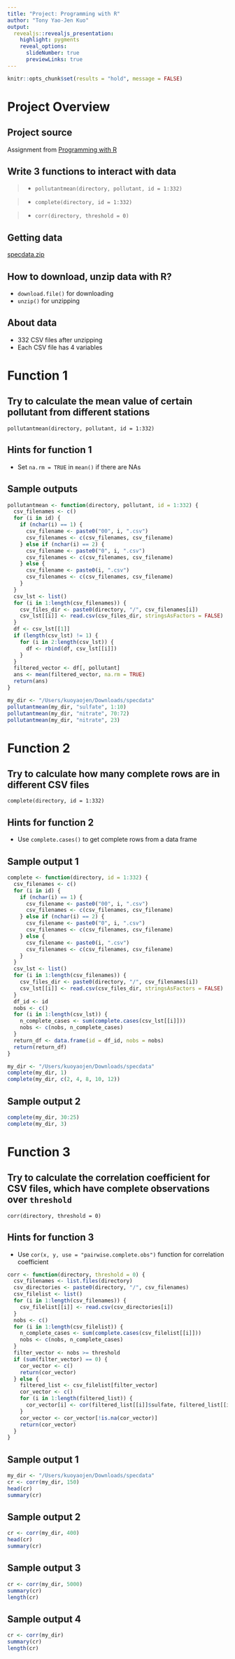 ```yaml
---
title: "Project: Programming with R"
author: "Tony Yao-Jen Kuo"
output:
  revealjs::revealjs_presentation:
    highlight: pygments
    reveal_options:
      slideNumber: true
      previewLinks: true
---
```


```r
knitr::opts_chunk$set(results = "hold", message = FALSE)
```

# Project Overview

## Project source

Assignment from [Programming with R](https://www.coursera.org/learn/r-programming)

## Write 3 functions to interact with data

>- `pollutantmean(directory, pollutant, id = 1:332)`

>- `complete(directory, id = 1:332)`

>- `corr(directory, threshold = 0)`

## Getting data

[specdata.zip](https://storage.googleapis.com/jhu_coursera_data/specdata.zip)

## How to download, unzip data with R?

- `download.file()` for downloading
- `unzip()` for unzipping

## About data

- 332 CSV files after unzipping
- Each CSV file has 4 variables

# Function 1

## Try to calculate the mean value of certain pollutant from different stations

`pollutantmean(directory, pollutant, id = 1:332)`

## Hints for function 1

- Set `na.rm = TRUE` in `mean()` if there are NAs

## Sample outputs

```r
pollutantmean <- function(directory, pollutant, id = 1:332) {
  csv_filenames <- c()
  for (i in id) {
    if (nchar(i) == 1) {
      csv_filename <- paste0("00", i, ".csv")
      csv_filenames <- c(csv_filenames, csv_filename)
    } else if (nchar(i) == 2) {
      csv_filename <- paste0("0", i, ".csv")
      csv_filenames <- c(csv_filenames, csv_filename)
    } else {
      csv_filename <- paste0(i, ".csv")
      csv_filenames <- c(csv_filenames, csv_filename)
    }
  }
  csv_lst <- list()
  for (i in 1:length(csv_filenames)) {
    csv_files_dir <- paste0(directory, "/", csv_filenames[i])
    csv_lst[[i]] <- read.csv(csv_files_dir, stringsAsFactors = FALSE)
  }
  df <- csv_lst[[1]]
  if (length(csv_lst) != 1) {
    for (i in 2:length(csv_lst)) {
      df <- rbind(df, csv_lst[[i]])
    }
  }
  filtered_vector <- df[, pollutant]
  ans <- mean(filtered_vector, na.rm = TRUE)
  return(ans)
}
```

```r
my_dir <- "/Users/kuoyaojen/Downloads/specdata"
pollutantmean(my_dir, "sulfate", 1:10)
pollutantmean(my_dir, "nitrate", 70:72)
pollutantmean(my_dir, "nitrate", 23)
```

# Function 2

## Try to calculate how many complete rows are in different CSV files

`complete(directory, id = 1:332)`

## Hints for function 2

- Use `complete.cases()` to get complete rows from a data frame

## Sample output 1

```r
complete <- function(directory, id = 1:332) {
  csv_filenames <- c()
  for (i in id) {
    if (nchar(i) == 1) {
      csv_filename <- paste0("00", i, ".csv")
      csv_filenames <- c(csv_filenames, csv_filename)
    } else if (nchar(i) == 2) {
      csv_filename <- paste0("0", i, ".csv")
      csv_filenames <- c(csv_filenames, csv_filename)
    } else {
      csv_filename <- paste0(i, ".csv")
      csv_filenames <- c(csv_filenames, csv_filename)
    }
  }
  csv_lst <- list()
  for (i in 1:length(csv_filenames)) {
    csv_files_dir <- paste0(directory, "/", csv_filenames[i])
    csv_lst[[i]] <- read.csv(csv_files_dir, stringsAsFactors = FALSE)
  }
  df_id <- id
  nobs <- c()
  for (i in 1:length(csv_lst)) {
    n_complete_cases <- sum(complete.cases(csv_lst[[i]]))
    nobs <- c(nobs, n_complete_cases)
  }
  return_df <- data.frame(id = df_id, nobs = nobs)
  return(return_df)
}
```

```r
my_dir <- "/Users/kuoyaojen/Downloads/specdata"
complete(my_dir, 1)
complete(my_dir, c(2, 4, 8, 10, 12))
```

## Sample output 2

```r
complete(my_dir, 30:25)
complete(my_dir, 3)
```

# Function 3

## Try to calculate the correlation coefficient for CSV files, which have complete observations over `threshold`

`corr(directory, threshold = 0)`

## Hints for function 3

- Use `cor(x, y, use = "pairwise.complete.obs")` function for correlation coefficient

```r
corr <- function(directory, threshold = 0) {
  csv_filenames <- list.files(directory)
  csv_directories <- paste0(directory, "/", csv_filenames)
  csv_filelist <- list()
  for (i in 1:length(csv_filenames)) {
    csv_filelist[[i]] <- read.csv(csv_directories[i])
  }
  nobs <- c()
  for (i in 1:length(csv_filelist)) {
    n_complete_cases <- sum(complete.cases(csv_filelist[[i]]))
    nobs <- c(nobs, n_complete_cases)
  }
  filter_vector <- nobs >= threshold
  if (sum(filter_vector) == 0) {
    cor_vector <- c()
    return(cor_vector)
  } else {
    filtered_list <- csv_filelist[filter_vector]
    cor_vector <- c()
    for (i in 1:length(filtered_list)) {
      cor_vector[i] <- cor(filtered_list[[i]]$sulfate, filtered_list[[i]]$nitrate, use = "pairwise.complete.obs")
    }
    cor_vector <- cor_vector[!is.na(cor_vector)]
    return(cor_vector)
  }
}
```

## Sample output 1

```r
my_dir <- "/Users/kuoyaojen/Downloads/specdata"
cr <- corr(my_dir, 150)
head(cr)
summary(cr)
```

## Sample output 2

```r
cr <- corr(my_dir, 400)
head(cr)
summary(cr)
```

## Sample output 3

```r
cr <- corr(my_dir, 5000)
summary(cr)
length(cr)
```

## Sample output 4

```r
cr <- corr(my_dir)
summary(cr)
length(cr)
```